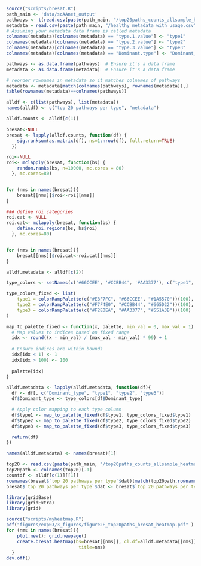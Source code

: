 
```r
source("scripts/bresat.R")
path_main <- 'data/scAAnet_output'
pathways <- t(read.csv(paste(path_main, "/top20paths_counts_allsample_heatmap.csv", sep = ""), sep = ",", header = TRUE, row.names = 1))
metadata = read.csv(paste(path_main, "/healthy_metadata_with_usage.csv", sep = ""), sep = ",", row.names = 1)
# Assuming your metadata data frame is called metadata
colnames(metadata)[colnames(metadata) == "type.1.value"] <- "type1"
colnames(metadata)[colnames(metadata) == "type.2.value"] <- "type2"
colnames(metadata)[colnames(metadata) == "type.3.value"] <- "type3"
colnames(metadata)[colnames(metadata) == "Dominant.type"] <- "Dominant_type"

pathways <- as.data.frame(pathways)  # Ensure it's a data frame
metadata <- as.data.frame(metadata)  # Ensure it's a data frame

# reorder rownames in metadata so it matches colnames of pathways
metadata <- metadata[match(colnames(pathways), rownames(metadata)),]
table(rownames(metadata)==colnames(pathways))

alldf <- c(list(pathways), list(metadata))
names(alldf) <- c("top 20 pathways per type", "metadata")
```

```r
alldf.counts <- alldf[c(1)]

bresat<-NULL
bresat <- lapply(alldf.counts, function(df) {
    sig.ranksum(as.matrix(df), ns=1:nrow(df), full.return=TRUE)
  })

roi<-NULL
roi<- mclapply(bresat, function(bs) {
    random.ranks(bs, n=10000, mc.cores = 80)
  }, mc.cores=80)


for (nms in names(bresat)){
    bresat[[nms]]$roi<-roi[[nms]]
}

### define roi categories
roi.cat <- NULL
roi.cat<- mclapply(bresat, function(bs) {
    define.roi.regions(bs, bs$roi)
  }, mc.cores=80)


for (nms in names(bresat)){
    bresat[[nms]]$roi.cat<-roi.cat[[nms]]
}
```

```r
alldf.metadata <- alldf[c(2)]

type_colors <- setNames(c('#66CCEE', '#CCBB44', '#AA3377'), c("type1", "type2", "type3"))

type_colors_fixed <- list(
    type1 = colorRampPalette(c("#E8F7FC", "#66CCEE", "#1A5570"))(100),    # Blue family
    type2 = colorRampPalette(c("#F7F4E0", "#CCBB44", "#665D22"))(100),    # Red family
    type3 = colorRampPalette(c("#F2E0EA", "#AA3377", "#551A3B"))(100)   # Purple family
)

map_to_palette_fixed <- function(x, palette, min_val = 0, max_val = 1) {
  # Map values to indices based on fixed range
  idx <- round((x - min_val) / (max_val - min_val) * 99) + 1
  
  # Ensure indices are within bounds
  idx[idx < 1] <- 1
  idx[idx > 100] <- 100
  
  palette[idx]
}

alldf.metadata <- lapply(alldf.metadata, function(df){
  df <- df[, c("Dominant_type", "type1", "type2", "type3")]
  df$Dominant_type <- type_colors[df$Dominant_type]

  # Apply color mapping to each type column
  df$type1 <- map_to_palette_fixed(df$type1, type_colors_fixed$type1)
  df$type2 <- map_to_palette_fixed(df$type2, type_colors_fixed$type2)
  df$type3 <- map_to_palette_fixed(df$type3, type_colors_fixed$type3)

  return(df)
})

names(alldf.metadata) <- names(bresat)[1]
```
```r
top20 <- read.csv(paste(path_main, "/top20paths_counts_allsample_heatmap.csv", sep = ""), sep = ",", header = TRUE, row.names = 1)
top20path <- colnames(top20)[-1]
countdf <- alldf[c(1)][[1]]
rownames(bresat$`top 20 pathways per type`$dat)[match(top20path,rownames(bresat$`top 20 pathways per type`$dat))]
bresat$`top 20 pathways per type`$dat <- bresat$`top 20 pathways per type`$dat[match(top20path,rownames(bresat$`top 20 pathways per type`$dat)),]
```
```r
library(gridBase)
library(gridExtra)
library(grid)

source("scripts/myheatmap.R")
pdf("figures/exp03/3_figures/figure2F_top20paths_bresat_heatmap.pdf" )
for (nms in names(bresat)){
    plot.new(); grid.newpage()
    create.bresat.heatmap(bs=bresat[[nms]], cl.df=alldf.metadata[[nms]], cl.var = c("type1", "type2", "type3", 'Dominant_type'), cl.height = 2,
                           title=nms)
  }
dev.off()
```